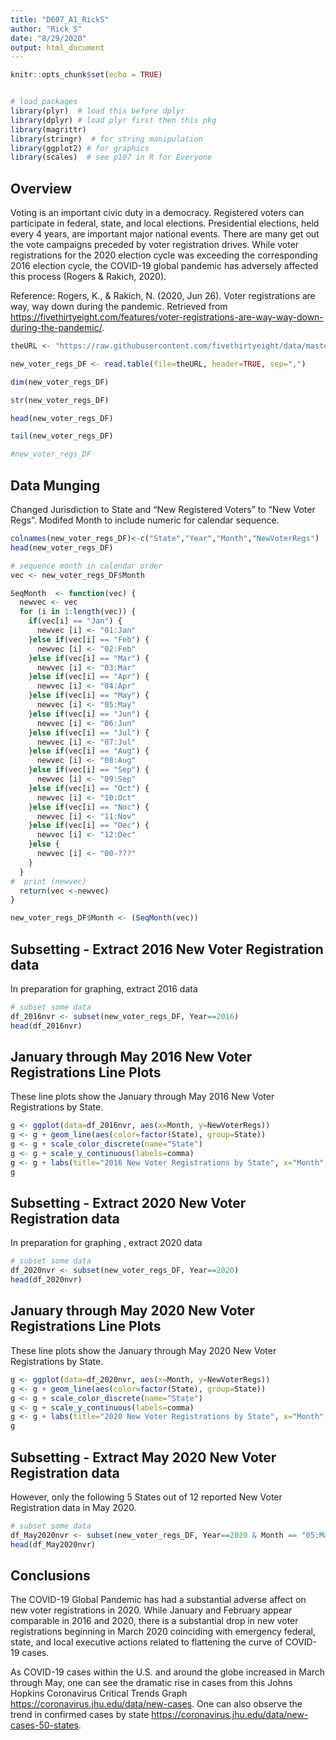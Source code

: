 ---
title: "D607_A1_RickS"
author: "Rick S"
date: "8/29/2020"
output: html_document
---

```{r setup, include=FALSE}
knitr::opts_chunk$set(echo = TRUE)


# load packages
library(plyr)  # load this before dplyr
library(dplyr) # load plyr first then this pkg
library(magrittr)
library(stringr)  # for string manipulation
library(ggplot2) # for graphics
library(scales)  # see p107 in R for Everyone

```

## Overview

Voting is an important civic duty in a democracy. Registered voters can participate in federal, state, and local elections. Presidential elections, held every 4 years, are  important major national events.  There are many get out the vote campaigns preceded by voter registration drives.  While voter registrations for the 2020 election cycle was exceeding the corresponding 2016 election cycle, the COVID-19 global pandemic has adversely affected this process (Rogers & Rakich, 2020).


Reference:
Rogers, K., & Rakich, N. (2020, Jun 26). Voter registrations are way, way down during the pandemic. Retrieved from <https://fivethirtyeight.com/features/voter-registrations-are-way-way-down-during-the-pandemic/>.


```{r readcsv}
theURL <- "https://raw.githubusercontent.com/fivethirtyeight/data/master/voter-registration/new-voter-registrations.csv"

new_voter_regs_DF <- read.table(file=theURL, header=TRUE, sep=",")

dim(new_voter_regs_DF)

str(new_voter_regs_DF)

head(new_voter_regs_DF)

tail(new_voter_regs_DF)

#new_voter_regs_DF

```

## Data Munging


Changed Jurisdiction to State and "New Registered Voters" to "New Voter Regs".
Modifed Month to include numeric for calendar sequence.


```{r nvr_datamanipulation, echo=TRUE}
colnames(new_voter_regs_DF)<-c("State","Year","Month","NewVoterRegs")
head(new_voter_regs_DF)

# sequence month in calendar order
vec <- new_voter_regs_DF$Month

SeqMonth  <- function(vec) {
  newvec <- vec
  for (i in 1:length(vec)) {
    if(vec[i] == "Jan") {
      newvec [i] <- "01:Jan"
    }else if(vec[i] == "Feb") {
      newvec [i] <- "02:Feb"
    }else if(vec[i] == "Mar") {
      newvec [i] <- "03:Mar"
    }else if(vec[i] == "Apr") {
      newvec [i] <- "04:Apr"
    }else if(vec[i] == "May") {
      newvec [i] <- "05:May"
    }else if(vec[i] == "Jun") {
      newvec [i] <- "06:Jun"
    }else if(vec[i] == "Jul") {
      newvec [i] <- "07:Jul"
    }else if(vec[i] == "Aug") {
      newvec [i] <- "08:Aug"
    }else if(vec[i] == "Sep") {
      newvec [i] <- "09:Sep"
    }else if(vec[i] == "Oct") {
      newvec [i] <- "10:Oct"
    }else if(vec[i] == "Noc") {
      newvec [i] <- "11:Nov"
    }else if(vec[i] == "Dec") {
      newvec [i] <- "12:Dec"
    }else {
      newvec [i] <- "00-???"
    }
  }
#  print (newvec)
  return(vec <-newvec)
}

new_voter_regs_DF$Month <- (SeqMonth(vec))

```

## Subsetting - Extract 2016 New Voter Registration data

In preparation for graphing, extract 2016 data

```{r nvr2016_subsetting, echo=TRUE}
# subset some data
df_2016nvr <- subset(new_voter_regs_DF, Year==2016)
head(df_2016nvr)

```


## January through May 2016 New Voter Registrations Line Plots

These line plots show the January through May 2016 New Voter Registrations by State.

```{r nvr2016_plot, echo=TRUE}

g <- ggplot(data=df_2016nvr, aes(x=Month, y=NewVoterRegs))
g <- g + geom_line(aes(color=factor(State), group=State))
g <- g + scale_color_discrete(name="State")
g <- g + scale_y_continuous(labels=comma)
g <- g + labs(title="2016 New Voter Registrations by State", x="Month", y="New Voter Registrations")
g

```

## Subsetting - Extract 2020 New Voter Registration data

In preparation for graphing , extract 2020 data

```{r nvr2020_subsetting, echo=TRUE}
# subset some data
df_2020nvr <- subset(new_voter_regs_DF, Year==2020)
head(df_2020nvr)

```


## January through May 2020 New Voter Registrations Line Plots

These line plots show the January through May 2020 New Voter Registrations by State.

```{r nvr_plot2020, echo=TRUE}

g <- ggplot(data=df_2020nvr, aes(x=Month, y=NewVoterRegs))
g <- g + geom_line(aes(color=factor(State), group=State))
g <- g + scale_color_discrete(name="State")
g <- g + scale_y_continuous(labels=comma)
g <- g + labs(title="2020 New Voter Registrations by State", x="Month", y="New Voter Registrations")
g

```

## Subsetting - Extract May 2020 New Voter Registration data

However, only the following 5 States out of 12 reported New Voter Registration data in May 2020.

```{r nvrMay2020_subsetting, echo=TRUE}
# subset some data
df_May2020nvr <- subset(new_voter_regs_DF, Year==2020 & Month == "05:May")
head(df_May2020nvr)

```

## Conclusions

The COVID-19 Global Pandemic has had a substantial adverse affect on new voter registrations in 2020.  While January and February appear comparable in 2016 and 2020, there is a substantial drop in new voter registrations beginning in March 2020 coinciding with emergency federal, state, and local executive actions related to flattening the curve of COVID-19 cases.   

As COVID-19 cases within the U.S. and around the globe increased in March through May, one can see the dramatic rise in cases from this Johns Hopkins Coronavirus Critical Trends Graph <https://coronavirus.jhu.edu/data/new-cases>.  One can also observe the trend in confirmed cases by state <https://coronavirus.jhu.edu/data/new-cases-50-states>.

